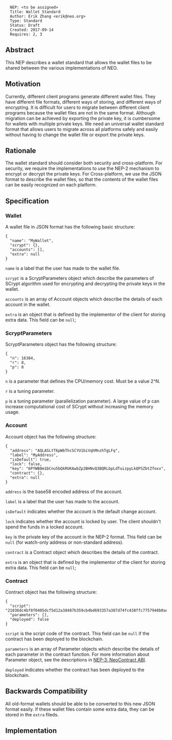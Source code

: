 <pre>
  NEP: <to be assigned>
  Title: Wallet Standard
  Author: Erik Zhang <erik@neo.org>
  Type: Standard
  Status: Draft
  Created: 2017-09-14
  Requires: 2, 3
</pre>

==Abstract==

This NEP describes a wallet standard that allows the wallet files to be shared between the various implementations of NEO.

==Motivation==

Currently, different client programs generate different wallet files. They have different file formats, different ways of storing, and different ways of encrypting. It is difficult for users to migrate between different client programs because the wallet files are not in the same format. Although migration can be achieved by exporting the private key, it is cumbersome for wallets with multiple private keys. We need an universal wallet standard format that allows users to migrate across all platforms safely and easily without having to change the wallet file or export the private keys.

==Rationale==

The wallet standard should consider both security and cross-platform. For security, we require the implementations to use the NEP-2 mechanism to encrypt or decrypt the private keys. For Cross-platform, we use the JSON format to describe the wallet files, so that the contents of the wallet files can be easily recognized on each platform.

==Specification==

===Wallet===

A wallet file in JSON format has the following basic structure:

<pre>
{
  "name": "MyWallet",
  "scrypt": {},
  "accounts": [],
  "extra": null
}
</pre>

<code>name</code> is a label that the user has made to the wallet file.

<code>scrypt</code> is a ScryptParameters object which describe the parameters of SCrypt algorithm used for encrypting and decrypting the private keys in the wallet.

<code>accounts</code> is an array of Account objects which describe the details of each account in the wallet.

<code>extra</code> is an object that is defined by the implementor of the client for storing extra data. This field can be <code>null</code>;

===ScryptParameters===

ScryptParameters object has the following structure:

<pre>
{
  "n": 16384,
  "r": 8,
  "p": 8
}
</pre>

<code>n</code> is a parameter that defines the CPU/memory cost. Must be a value 2^N.

<code>r</code> is a tuning parameter.

<code>p</code> is a tuning parameter (parallelization parameter). A large value of p can increase computational cost of SCrypt without increasing the memory usage.

===Account===

Account object has the following structure:

<pre>
{
  "address": "AQLASLtT6pWbThcSCYU1biVqhMnzhTgLFq",
  "label": "MyAddress",
  "isDefault": true,
  "lock": false,
  "key": "6PYWB8m1bCnu5bQkRUKAwbZp2BHNvQ3BQRLbpLdTuizpyLkQPSZbtZfoxx",
  "contract": {},
  "extra": null
}
</pre>

<code>address</code> is the base58 encoded address of the account.

<code>label</code> is a label that the user has made to the account.

<code>isDefault</code> indicates whether the account is the default change account.

<code>lock</code> indicates whether the account is locked by user. The client shouldn't spend the funds in a locked account.

<code>key</code> is the private key of the account in the NEP-2 format. This field can be <code>null</code> (for watch-only address or non-standard address).

<code>contract</code> is a Contract object which describes the details of the contract.

<code>extra</code> is an object that is defined by the implementor of the client for storing extra data. This field can be <code>null</code>;

===Contract===

Contract object has the following structure:

<pre>
{
  "script": "21036dc4bf8f0405dcf5d12a38487b359cb4bd693357a387d74fc438ffc7757948b0ac",
  "parameters": [],
  "deployed": false
}
</pre>

<code>script</code> is the script code of the contract. This field can be <code>null</code> if the contract has been deployed to the blockchain.

<code>parameters</code> is an array of Parameter objects which describe the details of each parameter in the contract function. For more information about Parameter object, see the descriptions in [https://github.com/neo-project/proposals/pull/12 NEP-3: NeoContract ABI].

<code>deployed</code> indicates whether the contract has been deployed to the blockchain.

==Backwards Compatibility==

All old-format wallets should be able to be converted to this new JSON format easily. If these wallet files contain some extra data, they can be stored in the <code>extra</code> fileds.

==Implementation==
